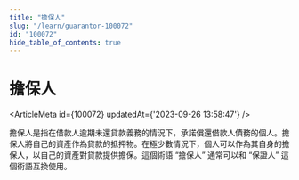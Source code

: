 ```yaml
---
title: "擔保人"
slug: "/learn/guarantor-100072"
id: "100072"
hide_table_of_contents: true
---
```



# 擔保人

<ArticleMeta id={100072} updatedAt={'2023-09-26 13:58:47'} />
<div className='border-solid border-b border-t-0 my-4 border-[var(--ifm-color-gray-300)]' />

擔保人是指在借款人逾期未還貸款義務的情況下，承諾償還借款人債務的個人。擔保人將自己的資產作為貸款的抵押物。在極少數情況下，個人可以作為其自身的擔保人，以自己的資產對貸款提供擔保。這個術語 “擔保人” 通常可以和 “保證人” 這個術語互換使用。
